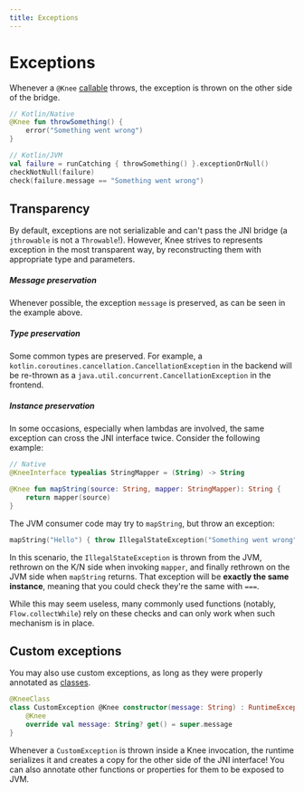 ```yaml
---
title: Exceptions
---
```


# Exceptions

Whenever a `@Knee` [callable](../callables) throws, the exception is thrown on the other side of the bridge.

```kotlin
// Kotlin/Native
@Knee fun throwSomething() {
    error("Something went wrong")
}

// Kotlin/JVM
val failure = runCatching { throwSomething() }.exceptionOrNull()
checkNotNull(failure)
check(failure.message == "Something went wrong")
```

## Transparency

By default, exceptions are not serializable and can't pass the JNI bridge (a `jthrowable` is not a `Throwable`!).
However, Knee strives to represents exception in the most transparent way, by reconstructing them with appropriate type
and parameters.

##### Message preservation

Whenever possible, the exception `message` is preserved, as can be seen in the example above.

##### Type preservation

Some common types are preserved. For example, a `kotlin.coroutines.cancellation.CancellationException` in the backend
will be re-thrown as a `java.util.concurrent.CancellationException` in the frontend.

##### Instance preservation

In some occasions, especially when lambdas are involved, the same exception can cross the JNI interface twice.
Consider the following example:

```kotlin
// Native
@KneeInterface typealias StringMapper = (String) -> String

@Knee fun mapString(source: String, mapper: StringMapper): String {
    return mapper(source)
}
```

The JVM consumer code may try to `mapString`, but throw an exception:

```kotlin
mapString("Hello") { throw IllegalStateException("Something went wrong") }
```

In this scenario, the `IllegalStateException` is thrown from the JVM, rethrown on the K/N side when invoking `mapper`,
and finally rethrown on the JVM side when `mapString` returns. That exception will be **exactly the same instance**,
meaning that you could check they're the same with `===`.

While this may seem useless, many commonly used functions (notably, `Flow.collectWhile`) rely on these
checks and can only work when such mechanism is in place.

## Custom exceptions

You may also use custom exceptions, as long as they were properly annotated as [classes](../classes).

```kotlin
@KneeClass
class CustomException @Knee constructor(message: String) : RuntimeException(message) {
    @Knee
    override val message: String? get() = super.message
}
```

Whenever a `CustomException` is thrown inside a Knee invocation, the runtime serializes it and creates a copy
for the other side of the JNI interface! You can also annotate other functions or properties for them to be exposed to JVM.
